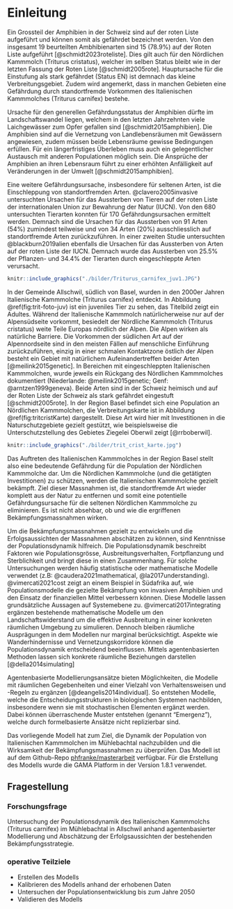 # Einleitung

Ein Grossteil der Amphibien in der Schweiz sind auf der roten Liste aufgeführt und können somit als gefährdet bezeichnet werden. Von den insgesamt 19 beurteilten Ambhibienarten sind 15 (78.9%) auf der Roten Liste aufgeführt [@schmidt2023roteliste]. Dies gilt auch für den Nördlichen Kammmolch (Triturus cristatus), welcher im selben Status bleibt wie in der letzten Fassung der Roten Liste [@schmidt2005rote]. Hauptursache für die Einstufung als stark gefährdet (Status EN) ist demnach das kleine Verbreitungsgebiet. Zudem wird angemerkt, dass in manchen Gebieten eine Gefährdung durch standortfremde Vorkommen des Italienischen Kammmolches (Triturus carnifex) bestehe.

Ursache für den generellen Gefährdungsstatus der Amphibien dürfte im Landschaftswandel liegen, welchem in den letzten Jahrzehnten viele Laichgewässer zum Opfer gefallen sind [@schmidt2015amphibien]. Die Amphibien sind auf die Vernetzung von Landlebensräumen mit Gewässern angewiesen, zudem müssen beide Lebensräume gewisse Bedingungen erfüllen. Für ein längerfristiges Überleben muss auch ein gelegentlicher Austausch mit anderen Populationen möglich sein. Die Ansprüche der Amphibien an ihren Lebensraum führt zu einer erhöhten Anfälligkeit auf Veränderungen in der Umwelt [@schmidt2015amphibien].

Eine weitere Gefährdungsursache, insbesondere für seltenen Arten, ist die Einschleppung von standortfremden Arten. @clavero2005invasive untersuchten Ursachen für das Aussterben von Tieren auf der roten Liste der internationalen Union zur Bewahrung der Natur (IUCN). Von den 680 untersuchten Tierarten konnten für 170 Gefährdungsursachen ermittelt werden.  Demnach sind die Ursachen für das Aussterben von 91 Arten (54%) zumindest teilweise und von 34 Arten (20%) ausschliesslich auf standortfremde Arten zurückzuführen. In einer zweiten Studie untersuchten @blackburn2019alien ebenfalls die Ursachen für das Aussterben von Arten auf der roten Liste der IUCN. Demnach wurde das Aussterben von 25.5% der Pflanzen- und 34.4% der Tierarten durch eingeschleppte Arten verursacht.

```r
knitr::include_graphics("./bilder/Triturus_carnifex_juv1.JPG")
```

In der Gemeinde Allschwil, südlich von Basel, wurden in den 2000er Jahren Italienische Kammmolche (Triturus carnifex) entdeckt. In Abbildung \@ref(fig:trit-foto-juv) ist ein juveniles Tier zu sehen, das Titelbild zeigt ein Adultes. Während der Italienische Kammmolch natürlicherweise nur auf der Alpensüdseite vorkommt, besiedelt der Nördliche Kammmolch (Triturus cristatus) weite Teile Europas nördlich der Alpen. Die Alpen wirken als natürliche Barriere. Die Vorkommen der südlichen Art auf der Alpennordseite sind in den meisten Fällen auf menschliche Einführung zurückzuführen, einzig in einer schmalen Kontaktzone östlich der Alpen besteht ein Gebiet mit natürlichem Aufeinandertreffen beider Arten [@meilink2015genetic]. In Bereichen mit eingeschleppten Italienischen Kammmolchen, wurde jeweils ein Rückgang des Nördlichen Kammmolches dokumentiert (Niederlande: @meilink2015genetic; Genf: @arntzen1999geneva). Beide Arten sind in der Schweiz heimisch und auf der Roten Liste der Schweiz als stark gefährdet eingestuft [@schmidt2005rote]. In der Region Basel befindet sich eine Population an Nördlichen Kammmolchen, die Verbreitungskarte ist in Abbildung \@ref(fig:tritcristKarte) dargestellt. Diese Art wird hier mit Investitionen in die Naturschutzgebiete gezielt gestützt, wie beispielsweise die Unterschutzstellung des Gebietes Ziegelei Oberwil zeigt [@rrboberwil].

```r
knitr::include_graphics("./bilder/trit_crist_karte.jpg")
```

Das Auftreten des Italienischen Kammmolches in der Region Basel stellt also eine bedeutende Gefährdung für die Population der Nördlichen Kammmolche dar. Um die Nördlichen Kammmolche (und die getätigten Investitionen) zu schützen, werden die Italienischen Kammmolche gezielt bekämpft. Ziel dieser Massnahmen ist, die standortfremde Art wieder komplett aus der Natur zu entfernen und somit eine potentielle Gefährdungsursache für die seltenen Nördlichen Kammmolche zu eliminieren. Es ist nicht absehbar, ob und wie die ergriffenen Bekämpfungsmassnahmen wirken. 

Um die Bekämpfungsmassnahmen gezielt zu entwickeln und die Erfolgsaussichten der Massnahmen abschätzen zu können, sind Kenntnisse der Populationsdynamik hilfreich. Die Populationsdynamik beschreibt Faktoren wie Populationsgrösse, Ausbreitungsverhalten, Fortpflanzung und Sterblichkeit und bringt diese in einen Zusammenhang. Für solche Untersuchungen werden häufig statistische oder mathematische Modelle verwendet (z.B: @caudera2021mathematical, @la2017understanding). @vimercati2021cost zeigt an einem Beispiel in Südafrika auf, wie Populationsmodelle die gezielte Bekämpfung von invasiven Amphibien und den Einsatz der finanziellen Mittel verbessern können. Diese Modelle lassen grundsätzliche Aussagen auf Systemebene zu. @vimercati2017integrating ergänzen bestehende mathematische Modelle um den Landschaftswiderstand um die effektive Ausbreitung in einer konkreten räumlichen Umgebung zu simulieren. Dennoch bleiben räumliche Ausprägungen in dem Modellen nur marginal berücksichtigt. Aspekte wie Wanderhindernisse und Vernetzungskorridore können die Populationsdynamik entscheidend beeinflussen. Mittels agentenbasierten Methoden lassen sich konkrete räumliche Beziehungen darstellen [@della2014simulating]

Agentenbasierte Modellierungsansätze bieten Möglichkeiten, die Modelle mit räumlichen Gegebenheiten und einer Vielzahl von Verhaltensweisen und -Regeln zu ergänzen [@deangelis2014individual]. So entstehen Modelle, welche die Entscheidungsstrukturen in biologischen Systemen nachbilden, insbesondere wenn sie mit stochastischen Elementen ergänzt werden. Dabei können überraschende Muster entstehen (genannt "Emergenz"), welche durch formelbasierte Ansätze nicht replizierbar sind.

Das vorliegende Modell hat zum Ziel, die Dynamik der Population von Italienischen Kammmolchen im Mühlebachtal nachzubilden und die Wirksamkeit der Bekämpfungsmassnahmen zu überprüfen. Das Modell ist auf dem Github-Repo [phfranke/masterarbeit](https://github.com/phfranke/masterarbeit) verfügbar. Für die Erstellung des Modells wurde die GAMA Platform in der Version 1.8.1 verwendet.


## Fragestellung {#fragestellung}
### Forschungsfrage
Untersuchung der Populationsdynamik des Italienischen Kammmolchs (Triturus carnifex) im Mühlebachtal in Allschwil anhand agentenbasierter Modellierung und Abschätzung der Erfolgsaussichten der bestehenden Bekämpfungsstrategie.

### operative Teilziele
- Erstellen des Modells
- Kalibrieren des Modells anhand der erhobenen Daten
- Untersuchen der Populationsentwicklung bis zum Jahre 2050
- Validieren des Modells




